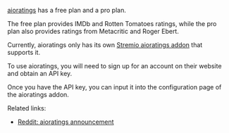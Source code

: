 [aioratings](https://aioratings.com/) has a free plan and a pro plan.

The free plan provides IMDb and Rotten Tomatoes ratings, while the pro plan also provides ratings from Metacritic and Roger Ebert.

Currently, aioratings only has its own [Stremio aioratings addon](https://stremio.aioratings.com/) that supports it.

To use aioratings, you will need to sign up for an account on their website and obtain an API key.

Once you have the API key, you can input it into the configuration page of the aioratings addon.

Related links:

- [Reddit: aioratings announcement](https://www.reddit.com/r/StremioAddons/comments/1ggukbu/update_aioratingscom_a_free_ratings_on_posters/)
